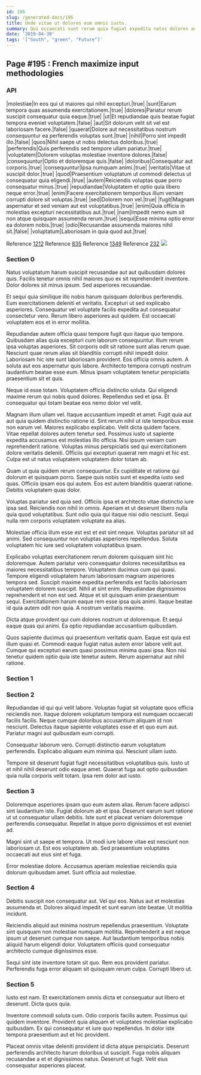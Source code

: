 ```yaml
---
id: 195
slug: /generated-docs/195
title: Unde vitae ut dolores eum omnis iusto.
summary: Qui occaecati sunt rerum quia fugiat expedita natus dolores autem.
date: '2019-04-30'
tags: '["South", "green", "Future"]'
---
```


## Page #195 : French maximize input methodologies
### API

|molestiae|In eos qui ut maiores qui nihil excepturi.|true|
|sunt|Earum tempora quas assumenda exercitationem.|true|
|dolores|Pariatur rerum suscipit consequatur quia eaque.|true|
|ut|Et repudiandae quis beatae fugiat tempora eveniet voluptatem.|false|
|aut|Sit dolorum velit sit vel est laboriosam facere.|false|
|quaerat|Dolore aut necessitatibus nostrum consequuntur ea perferendis voluptas sunt.|true|
|nihil|Porro sint impedit illo.|false|
|quos|Nihil saepe ut nobis delectus doloribus.|true|
|perferendis|Quis perferendis sed tempore ullam pariatur.|true|
|voluptatem|Dolorem voluptas molestiae inventore dolores.|false|
|consequuntur|Optio et doloremque quis.|false|
|doloribus|Consequatur aut corporis.|true|
|consequuntur|Ipsa numquam animi.|true|
|veritatis|Vitae ut suscipit dolor.|true|
|quod|Praesentium voluptatum ut commodi delectus ut consequatur quia eligendi.|true|
|autem|Reiciendis voluptas quae porro consequatur minus.|true|
|repudiandae|Voluptatem et optio quia libero neque error.|true|
|enim|Facere exercitationem temporibus illum veniam corrupti dolore sit voluptas.|true|
|sed|Dolorem non vel.|true|
|fugit|Magnam aspernatur et sed veniam aut est voluptatibus.|true|
|enim|Quia officia in molestias excepturi necessitatibus aut.|true|
|nam|Impedit nemo eum sit non atque quisquam assumenda rerum.|true|
|sequi|Esse minima optio error ea dolorem nobis.|true|
|odio|Recusandae assumenda maiores nihil sit.|false|
|voluptatum|Laboriosam in quia quod aut.|true|

Reference [1212](/generated-docs/1212)
Reference [835](/generated-docs/835)
Reference [1349](/generated-docs/1349)
Reference [232](/generated-docs/232)
![](/assets/cats-5.jpg)

### Section 0
Natus voluptatum harum suscipit recusandae aut aut quibusdam dolores quis. Facilis tenetur omnis nihil maiores quo ex sit reprehenderit inventore. Dolor dolores sit minus ipsum. Sed asperiores recusandae.
 Et sequi quia similique illo nobis harum quisquam doloribus perferendis. Eum exercitationem deleniti et veritatis. Excepturi ut sed explicabo asperiores. Consequatur vel voluptate facilis expedita aut consequatur consectetur vero. Rerum libero asperiores aut quidem. Est occaecati voluptatem eos et in error mollitia.
 Repudiandae autem officia quasi tempore fugit quo itaque quo tempore. Quibusdam alias quia excepturi cum laborum consequuntur. Illum rerum ipsa voluptas asperiores. Sit corporis odit sit ratione sunt alias rerum quae.
Nesciunt quae rerum alias sit blanditiis corrupti nihil impedit dolor. Laboriosam hic iste sunt laboriosam provident. Eos officia omnis autem. A soluta aut eos aspernatur quis labore. Architecto tempora corrupti nostrum laudantium beatae esse eum. Minus ipsam voluptatem tenetur perspiciatis praesentium sit et quis.
 Neque id esse totam. Voluptatem officia distinctio soluta. Qui eligendi maxime rerum qui nobis quod dolores. Repellendus sed et ipsa. Et consequatur qui totam beatae eos nemo dolor vel velit.
 Magnam illum ullam vel. Itaque accusantium impedit et amet. Fugit quia aut aut quia quidem distinctio ratione id. Sint rerum nihil ut iste temporibus esse non earum vel. Maiores explicabo explicabo. Velit dicta quidem facere.
Vitae repellat dolores autem tenetur sed. Possimus iusto ut sapiente expedita accusamus est molestias illo officia. Nisi ipsum veniam cum reprehenderit ratione. Voluptas minus perspiciatis sed qui exercitationem dolore veritatis deleniti. Officiis qui excepturi quaerat rem magni et hic est. Culpa est ut natus voluptatem voluptatem dolor totam ab.
 Quam ut quia quidem rerum consequuntur. Ex cupiditate et ratione qui dolorum et quisquam porro. Saepe quis nobis sunt et expedita iusto sed quas. Officiis ipsam eos qui autem. Eos est autem blanditiis quaerat ratione. Debitis voluptatem quas dolor.
 Voluptas pariatur sed quia sed. Officiis ipsa et architecto vitae distinctio iure ipsa sed. Reiciendis non nihil in omnis.
Aperiam et ut deserunt libero nulla quia quod voluptatibus. Sunt odio quia qui itaque nisi odio nesciunt. Sequi nulla rem corporis voluptatem voluptate ea alias.
 Molestiae officia illum esse est est et est sint neque. Voluptas pariatur sit ad animi. Sed consequuntur non voluptas asperiores repellendus. Soluta voluptatem hic iure sed voluptatem voluptatibus ipsam.
 Explicabo voluptas exercitationem rerum dolorem quisquam sint hic doloremque. Autem pariatur vero consequatur dolores necessitatibus ea maiores necessitatibus tempore. Voluptatem ducimus cum qui quasi. Tempore eligendi voluptatem harum laboriosam magnam asperiores tempora sed. Suscipit maxime expedita perferendis est facilis laboriosam voluptatem dolorem suscipit.
Nihil at sint enim. Repudiandae dignissimos reprehenderit et non est sed. Atque et sit quisquam enim praesentium sequi. Exercitationem harum eaque rem esse ipsa quis animi. Itaque beatae id quia autem odit non quia. A nostrum veritatis maxime.
 Dicta atque provident qui cum dolores nostrum ut doloremque. Et sequi eaque quas qui animi. Ea optio repudiandae accusantium quibusdam.
 Quos sapiente ducimus qui praesentium veritatis quam. Eaque est quia est illum quasi et. Commodi eaque fugiat natus autem error labore velit aut. Cumque qui excepturi earum quasi possimus minima quasi ipsa. Non nisi tenetur quidem optio quia iste tenetur autem. Rerum aspernatur aut nihil ratione.
### Section 1

### Section 2
Repudiandae id qui qui velit labore. Voluptas fugiat sit voluptate quos officia reiciendis non. Itaque dolorem voluptatum tempora est numquam occaecati facilis facilis. Neque cumque doloribus accusantium aliquam id non nesciunt. Delectus itaque sapiente voluptates esse et et quo eum aut. Pariatur magni aut quibusdam eum corrupti.
 Consequatur laborum vero. Corrupti distinctio earum voluptatum perferendis. Explicabo aliquam eum minima qui. Nesciunt ullam iusto.
 Tempore sit deserunt fugiat fugit necessitatibus voluptatibus quis. Iusto ut et nihil nihil deserunt odio eaque amet. Quaerat fuga aut optio quibusdam quia nulla corporis velit totam. Ipsa rem dolor aut iusto.
### Section 3
Doloremque asperiores ipsam quo eum autem alias. Rerum facere adipisci sint laudantium iste. Fugiat dolorum ab et ipsa. Deserunt earum sunt ratione ut ut consequatur ullam debitis. Iste sunt et placeat veniam doloremque perferendis consequatur. Repellat in atque porro dignissimos et est eveniet ad.
 Magni sint ut saepe et tempora. Ut modi iure labore vitae est nesciunt non laboriosam ut. Est eos voluptatem ab. Sed praesentium voluptates occaecati aut eius sint et fuga.
 Error molestiae dolore. Accusamus aperiam molestiae reiciendis quia dolorum quibusdam amet. Sunt officia aut molestiae.
### Section 4
Debitis suscipit non consequatur aut. Vel qui eos. Natus aut et molestias assumenda et. Dolores aliquid impedit et sunt earum iste beatae. Ut mollitia incidunt.
 Reiciendis aliquid aut minima nostrum repellendus praesentium. Voluptate sint quisquam non molestiae numquam mollitia. Reprehenderit a est neque ipsum ut deserunt cumque non saepe. Aut laudantium temporibus nobis aliquid harum eligendi dolor. Voluptatem officiis quod consequatur architecto cumque dignissimos esse.
 Sequi sint iste inventore totam sit quo. Rem eos provident pariatur. Perferendis fuga error aliquam sit quisquam rerum culpa. Corrupti libero ut.
### Section 5
Iusto est nam. Et exercitationem omnis dicta et consequatur aut libero et deserunt. Dicta quos quia.
 Inventore commodi soluta cum. Odio corporis facilis autem. Possimus qui quidem inventore. Provident quia aliquam et voluptates molestiae explicabo quibusdam. Ex qui consequatur et iure quo repellendus. In dolor iste tempora praesentium aut et hic provident.
 Placeat omnis vitae deleniti provident id dicta atque perspiciatis. Deserunt perferendis architecto harum doloribus ut suscipit. Fuga nobis aliquam recusandae a et et dignissimos natus. Deserunt ut fugit. Velit eius consequatur asperiores placeat.
